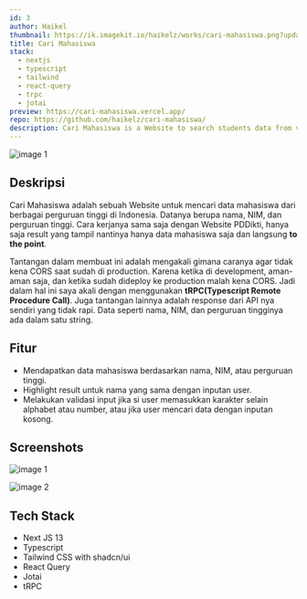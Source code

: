 ```yaml
---
id: 3
author: Haikel
thumbnail: https://ik.imagekit.io/haikelz/works/cari-mahasiswa.png?updatedAt=1694166950937
title: Cari Mahasiswa
stack:
  - nextjs
  - typescript
  - tailwind
  - react-query
  - trpc
  - jotai
preview: https://cari-mahasiswa.vercel.app/
repo: https://github.com/haikelz/cari-mahasiswa/
description: Cari Mahasiswa is a Website to search students data from various Universities in Indonesia
---
```


<img
  src="https://ik.imagekit.io/haikelz/works/cari-mahasiswa.png?updatedAt=1694166950937"
  alt="image 1"
  fetchPriority="high"
/>

## Deskripsi

Cari Mahasiswa adalah sebuah Website untuk mencari data mahasiswa dari berbagai perguruan tinggi di Indonesia. Datanya berupa nama, NIM, dan perguruan tinggi. Cara kerjanya sama saja dengan Website PDDikti, hanya saja result yang tampil nantinya hanya data mahasiswa saja dan langsung **to the point**.

Tantangan dalam membuat ini adalah mengakali gimana caranya agar tidak kena CORS saat sudah di production. Karena ketika di development, aman-aman saja, dan ketika sudah dideploy ke production malah kena CORS. Jadi dalam hal ini saya akali dengan menggunakan **tRPC(Typescript Remote Procedure Call)**. Juga tantangan lainnya adalah response dari API nya sendiri yang tidak rapi. Data seperti nama, NIM, dan perguruan tingginya ada dalam satu string.

## Fitur

- Mendapatkan data mahasiswa berdasarkan nama, NIM, atau perguruan tinggi.
- Highlight result untuk nama yang sama dengan inputan user.
- Melakukan validasi input jika si user memasukkan karakter selain alphabet atau number, atau jika user mencari data dengan inputan kosong.

## Screenshots

<img
  src="https://ik.imagekit.io/haikelz/works/cari-mahasiswa.png?updatedAt=1694166950937"
  alt="image 1"
/>

<img
  src="https://ik.imagekit.io/haikelz/works/cari-mahasiswa-2.png?updatedAt=1701643189027"
  alt="image 2"
/>

## Tech Stack

- Next JS 13
- Typescript
- Tailwind CSS with shadcn/ui
- React Query
- Jotai
- tRPC

